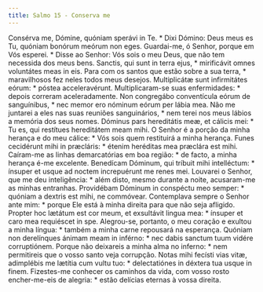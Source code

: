 ```yaml
---
title: Salmo 15 - Conserva me
---
```


<div class="grid grid-cols-2 gap-5">
  <span class="text-justify">
    Consérva me, Dómine, quóniam sperávi in Te. * Dixi Dómino: Deus meus es Tu,
    quóniam bonórum meórum non eges.
  </span>
  <span class="text-justify">
    Guardai-me, ó Senhor, porque em Vós esperei. * Disse ao Senhor: Vós sois o
    meu Deus, que não tem necessida dos meus bens.
  </span>
  <span class="text-justify">
    Sanctis, qui sunt in terra ejus, * mirificávit omnes voluntátes meas in eis.
  </span>
  <span class="text-justify">
    Para com os santos que estão sobre a sua terra, * maravilhosos fez neles
    todos meus desejos.
  </span>
  <span class="text-justify">
    Multiplicátæ sunt infirmitátes eórum: * póstea acceleravérunt.
  </span>
  <span class="text-justify">
    Multiplicaram-se suas enfermidades: * depois correram aceleradamente.
  </span>
  <span class="text-justify">
    Non congregábo conventícula eórum de sanguínibus, * nec memor ero nóminum
    eórum per lábia mea.
  </span>
  <span class="text-justify">
    Não me juntarei a eles nas suas reuniões sanguinários, * nem terei nos meus
    lábios a memória dos seus nomes.
  </span>
  <span class="text-justify">
    Dóminus pars hereditátis meæ, et cálicis mei: * Tu es, qui restítues
    hereditátem meam mihi.
  </span>
  <span class="text-justify">
    O Senhor é a porção da minha herança e do meu cálice: * Vós sois quem
    restituirá a minha herança.
  </span>
  <span class="text-justify">
    Funes cecidérunt mihi in præcláris: * étenim heréditas mea præclára est
    mihi.
  </span>
  <span class="text-justify">
    Caíram-me as linhas demarcatórias em boa região: * de facto, a minha herança
    é-me excelente.
  </span>
  <span class="text-justify">
    Benedícam Dóminum, qui tríbuit mihi intelléctum: * ínsuper et usque ad
    noctem increpuérunt me renes mei.
  </span>
  <span class="text-justify">
    Louvarei o Senhor, que me deu inteligência: * além disto, mesmo durante a
    noite, acusaram-me as minhas entranhas.
  </span>
  <span class="text-justify">
    Providébam Dóminum in conspéctu meo semper: * quóniam a dextris est mihi, ne
    commóvear.
  </span>
  <span class="text-justify">
    Contemplava sempre o Senhor ante mim: * porque Ele está à minha direita para
    que não seja afligido.
  </span>
  <span class="text-justify">
    Propter hoc lætátum est cor meum, et exsultávit lingua mea: * ínsuper et
    caro mea requiéscet in spe.
  </span>
  <span class="text-justify">
    Alegrou-se, portanto, o meu coração e exultou a minha língua: * também a
    minha carne repousará na esperança.
  </span>
  <span class="text-justify">
    Quóniam non derelínques ánimam meam in inférno: * nec dabis sanctum tuum
    vidére corruptiónem.
  </span>
  <span class="text-justify">
    Porque não deixareis a minha alma no inferno: * nem permitireis que o vosso
    santo veja corrupção.
  </span>
  <span class="text-justify">
    Notas mihi fecísti vias vitæ, adimplébis me lætítia cum vultu tuo: *
    delectatiónes in déxtera tua usque in finem.
  </span>
  <span class="text-justify">
    Fizestes-me conhecer os caminhos da vida, com vosso rosto encher-me-eis de
    alegria: * estão delícias eternas à vossa direita.
  </span>
</div>
